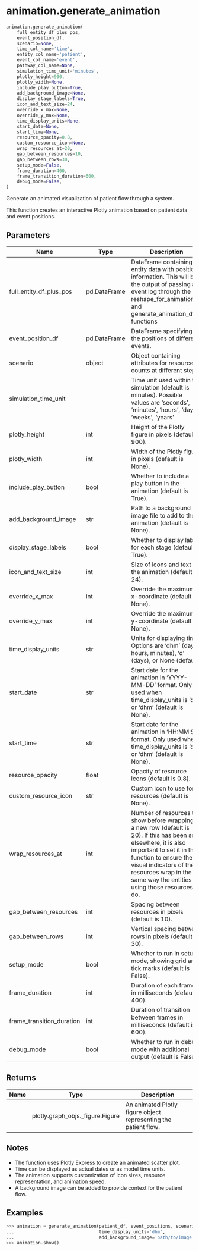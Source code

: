 # animation.generate_animation { #vidigi.animation.generate_animation }

```python
animation.generate_animation(
    full_entity_df_plus_pos,
    event_position_df,
    scenario=None,
    time_col_name='time',
    entity_col_name='patient',
    event_col_name='event',
    pathway_col_name=None,
    simulation_time_unit='minutes',
    plotly_height=900,
    plotly_width=None,
    include_play_button=True,
    add_background_image=None,
    display_stage_labels=True,
    icon_and_text_size=24,
    override_x_max=None,
    override_y_max=None,
    time_display_units=None,
    start_date=None,
    start_time=None,
    resource_opacity=0.8,
    custom_resource_icon=None,
    wrap_resources_at=20,
    gap_between_resources=10,
    gap_between_rows=30,
    setup_mode=False,
    frame_duration=400,
    frame_transition_duration=600,
    debug_mode=False,
)
```

Generate an animated visualization of patient flow through a system.

This function creates an interactive Plotly animation based on patient data and event positions.

## Parameters {.doc-section .doc-section-parameters}

| Name                      | Type         | Description                                                                                                                                                                                                                                                            | Default     |
|---------------------------|--------------|------------------------------------------------------------------------------------------------------------------------------------------------------------------------------------------------------------------------------------------------------------------------|-------------|
| full_entity_df_plus_pos   | pd.DataFrame | DataFrame containing entity data with position information. This will be the output of passing an event log through the reshape_for_animations() and generate_animation_df() functions                                                                                 | _required_  |
| event_position_df         | pd.DataFrame | DataFrame specifying the positions of different events.                                                                                                                                                                                                                | _required_  |
| scenario                  | object       | Object containing attributes for resource counts at different steps.                                                                                                                                                                                                   | `None`      |
| simulation_time_unit      |              | Time unit used within the simulation (default is minutes). Possible values are 'seconds', 'minutes', 'hours', 'days', 'weeks', 'years'                                                                                                                                 | `'minutes'` |
| plotly_height             | int          | Height of the Plotly figure in pixels (default is 900).                                                                                                                                                                                                                | `900`       |
| plotly_width              | int          | Width of the Plotly figure in pixels (default is None).                                                                                                                                                                                                                | `None`      |
| include_play_button       | bool         | Whether to include a play button in the animation (default is True).                                                                                                                                                                                                   | `True`      |
| add_background_image      | str          | Path to a background image file to add to the animation (default is None).                                                                                                                                                                                             | `None`      |
| display_stage_labels      | bool         | Whether to display labels for each stage (default is True).                                                                                                                                                                                                            | `True`      |
| icon_and_text_size        | int          | Size of icons and text in the animation (default is 24).                                                                                                                                                                                                               | `24`        |
| override_x_max            | int          | Override the maximum x-coordinate (default is None).                                                                                                                                                                                                                   | `None`      |
| override_y_max            | int          | Override the maximum y-coordinate (default is None).                                                                                                                                                                                                                   | `None`      |
| time_display_units        | str          | Units for displaying time. Options are 'dhm' (days, hours, minutes), 'd' (days), or None (default).                                                                                                                                                                    | `None`      |
| start_date                | str          | Start date for the animation in 'YYYY-MM-DD' format. Only used when time_display_units is 'd' or 'dhm' (default is None).                                                                                                                                              | `None`      |
| start_time                | str          | Start date for the animation in 'HH:MM:SS' format. Only used when time_display_units is 'd' or 'dhm' (default is None).                                                                                                                                                | `None`      |
| resource_opacity          | float        | Opacity of resource icons (default is 0.8).                                                                                                                                                                                                                            | `0.8`       |
| custom_resource_icon      | str          | Custom icon to use for resources (default is None).                                                                                                                                                                                                                    | `None`      |
| wrap_resources_at         | int          | Number of resources to show before wrapping to a new row (default is 20). If this has been set elsewhere, it is also important to set it in this function to ensure the visual indicators of the resources wrap in the same way the entities using those resources do. | `20`        |
| gap_between_resources     | int          | Spacing between resources in pixels (default is 10).                                                                                                                                                                                                                   | `10`        |
| gap_between_rows          | int          | Vertical spacing between rows in pixels (default is 30).                                                                                                                                                                                                               | `30`        |
| setup_mode                | bool         | Whether to run in setup mode, showing grid and tick marks (default is False).                                                                                                                                                                                          | `False`     |
| frame_duration            | int          | Duration of each frame in milliseconds (default is 400).                                                                                                                                                                                                               | `400`       |
| frame_transition_duration | int          | Duration of transition between frames in milliseconds (default is 600).                                                                                                                                                                                                | `600`       |
| debug_mode                | bool         | Whether to run in debug mode with additional output (default is False).                                                                                                                                                                                                | `False`     |

## Returns {.doc-section .doc-section-returns}

| Name   | Type                             | Description                                                     |
|--------|----------------------------------|-----------------------------------------------------------------|
|        | plotly.graph_objs._figure.Figure | An animated Plotly figure object representing the patient flow. |

## Notes {.doc-section .doc-section-notes}

- The function uses Plotly Express to create an animated scatter plot.
- Time can be displayed as actual dates or as model time units.
- The animation supports customization of icon sizes, resource representation, and animation speed.
- A background image can be added to provide context for the patient flow.

## Examples {.doc-section .doc-section-examples}

```python
>>> animation = generate_animation(patient_df, event_positions, scenario,
...                                time_display_units='dhm',
...                                add_background_image='path/to/image.png')
>>> animation.show()
```